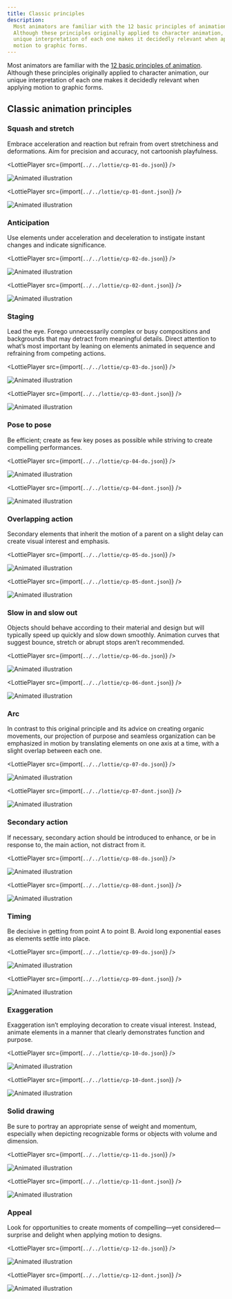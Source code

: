 ```yaml
---
title: Classic principles
description:
  Most animators are familiar with the 12 basic principles of animation.
  Although these principles originally applied to character animation, our
  unique interpretation of each one makes it decidedly relevant when applying
  motion to graphic forms.
---
```



<PageDescription>

Most animators are familiar with the
[12 basic principles of animation](https://en.wikipedia.org/wiki/Twelve_basic_principles_of_animation).
Although these principles originally applied to character animation, our unique
interpretation of each one makes it decidedly relevant when applying motion to
graphic forms.

</PageDescription>

## Classic animation principles

### Squash and stretch

Embrace acceleration and reaction but refrain from overt stretchiness and
deformations. Aim for precision and accuracy, not cartoonish playfulness.

<Row className="mock-gallery">
<Column colMd={4} colLg={4}>
<DoDontExample type="do">
<GifPlayer color="dark">

<LottiePlayer src={import(`../../lottie/cp-01-do.json`)} />

![Animated illustration](/images/animation/cp-01-do.png)

</GifPlayer>
</DoDontExample>
</Column>

<Column colMd={4} colLg={4}>
<DoDontExample type="dont">
<GifPlayer color="dark">

<LottiePlayer src={import(`../../lottie/cp-01-dont.json`)} />

![Animated illustration](/images/animation/cp-01-dont.png)

</GifPlayer >
</DoDontExample>
</Column>
</Row>

### Anticipation

Use elements under acceleration and deceleration to instigate instant changes
and indicate significance.

<Row className="mock-gallery">
<Column colMd={4} colLg={4}>
<DoDontExample type="do">
<GifPlayer color="dark">

<LottiePlayer src={import(`../../lottie/cp-02-do.json`)} />

![Animated illustration](/images/animation/cp-02-do.png)

</GifPlayer>
</DoDontExample>
</Column>

<Column colMd={4} colLg={4}>
<DoDontExample type="dont">
<GifPlayer color="dark">

<LottiePlayer src={import(`../../lottie/cp-02-dont.json`)} />

![Animated illustration](/images/animation/cp-02-dont.png)

</GifPlayer >
</DoDontExample>
</Column>
</Row>

### Staging

Lead the eye. Forego unnecessarily complex or busy compositions and backgrounds
that may detract from meaningful details. Direct attention to what’s most
important by leaning on elements animated in sequence and refraining from
competing actions.

<Row className="mock-gallery">
<Column colMd={4} colLg={4}>
<DoDontExample type="do">
<GifPlayer color="dark">

<LottiePlayer src={import(`../../lottie/cp-03-do.json`)} />

![Animated illustration](/images/animation/cp-03-do.png)

</GifPlayer>
</DoDontExample>
</Column>

<Column colMd={4} colLg={4}>
<DoDontExample type="dont">
<GifPlayer color="dark">

<LottiePlayer src={import(`../../lottie/cp-03-dont.json`)} />

![Animated illustration](/images/animation/cp-03-dont.png)

</GifPlayer >
</DoDontExample>
</Column>
</Row>

### Pose to pose

Be efficient; create as few key poses as possible while striving to create
compelling performances.

<Row className="mock-gallery">
<Column colMd={4} colLg={4}>
<DoDontExample type="do">
<GifPlayer color="dark">

<LottiePlayer src={import(`../../lottie/cp-04-do.json`)} />

![Animated illustration](/images/animation/cp-04-do.png)

</GifPlayer>
</DoDontExample>
</Column>

<Column colMd={4} colLg={4}>
<DoDontExample type="dont">
<GifPlayer color="dark">

<LottiePlayer src={import(`../../lottie/cp-04-dont.json`)} />

![Animated illustration](/images/animation/cp-04-dont.png)

</GifPlayer >
</DoDontExample>
</Column>
</Row>

### Overlapping action

Secondary elements that inherit the motion of a parent on a slight delay can
create visual interest and emphasis.

<Row className="mock-gallery">
<Column colMd={4} colLg={4}>
<DoDontExample type="do">
<GifPlayer color="dark">

<LottiePlayer src={import(`../../lottie/cp-05-do.json`)} />

![Animated illustration](/images/animation/cp-05-do.png)

</GifPlayer>
</DoDontExample>
</Column>

<Column colMd={4} colLg={4}>
<DoDontExample type="dont">
<GifPlayer color="dark">

<LottiePlayer src={import(`../../lottie/cp-05-dont.json`)} />

![Animated illustration](/images/animation/cp-05-dont.png)

</GifPlayer >
</DoDontExample>
</Column>
</Row>

### Slow in and slow out

Objects should behave according to their material and design but will typically
speed up quickly and slow down smoothly. Animation curves that suggest bounce,
stretch or abrupt stops aren’t recommended.

<Row className="mock-gallery">
<Column colMd={4} colLg={4}>
<DoDontExample type="do">
<GifPlayer color="dark">

<LottiePlayer src={import(`../../lottie/cp-06-do.json`)} />

![Animated illustration](/images/animation/cp-06-do.png)

</GifPlayer>
</DoDontExample>
</Column>

<Column colMd={4} colLg={4}>
<DoDontExample type="dont">
<GifPlayer color="dark">

<LottiePlayer src={import(`../../lottie/cp-06-dont.json`)} />

![Animated illustration](/images/animation/cp-06-dont.png)

</GifPlayer >
</DoDontExample>
</Column>
</Row>

### Arc

In contrast to this original principle and its advice on creating organic
movements, our projection of purpose and seamless organization can be emphasized
in motion by translating elements on one axis at a time, with a slight overlap
between each one.

<Row className="mock-gallery">
<Column colMd={4} colLg={4}>
<DoDontExample type="do">
<GifPlayer color="dark">

<LottiePlayer src={import(`../../lottie/cp-07-do.json`)} />

![Animated illustration](/images/animation/cp-07-do.png)

</GifPlayer>
</DoDontExample>
</Column>

<Column colMd={4} colLg={4}>
<DoDontExample type="dont">
<GifPlayer color="dark">

<LottiePlayer src={import(`../../lottie/cp-07-dont.json`)} />

![Animated illustration](/images/animation/cp-07-dont.png)

</GifPlayer >
</DoDontExample>
</Column>
</Row>

### Secondary action

If necessary, secondary action should be introduced to enhance, or be in
response to, the main action, not distract from it.

<Row className="mock-gallery">
<Column colMd={4} colLg={4}>
<DoDontExample type="do">
<GifPlayer color="dark">

<LottiePlayer src={import(`../../lottie/cp-08-do.json`)} />

![Animated illustration](/images/animation/cp-08-do.png)

</GifPlayer>
</DoDontExample>
</Column>

<Column colMd={4} colLg={4}>
<DoDontExample type="dont">
<GifPlayer color="dark">

<LottiePlayer src={import(`../../lottie/cp-08-dont.json`)} />

![Animated illustration](/images/animation/cp-08-dont.png)

</GifPlayer >
</DoDontExample>
</Column>
</Row>

### Timing

Be decisive in getting from point A to point B. Avoid long exponential eases as
elements settle into place.

<Row className="mock-gallery">
<Column colMd={4} colLg={4}>
<DoDontExample type="do">
<GifPlayer color="dark">

<LottiePlayer src={import(`../../lottie/cp-09-do.json`)} />

![Animated illustration](/images/animation/cp-09-do.png)

</GifPlayer>
</DoDontExample>
</Column>

<Column colMd={4} colLg={4}>
<DoDontExample type="dont">
<GifPlayer color="dark">

<LottiePlayer src={import(`../../lottie/cp-09-dont.json`)} />

![Animated illustration](/images/animation/cp-09-dont.png)

</GifPlayer >
</DoDontExample>
</Column>
</Row>

### Exaggeration

Exaggeration isn’t employing decoration to create visual interest. Instead,
animate elements in a manner that clearly demonstrates function and purpose.

<Row className="mock-gallery">
<Column colMd={4} colLg={4}>
<DoDontExample type="do">
<GifPlayer color="dark">

<LottiePlayer src={import(`../../lottie/cp-10-do.json`)} />

![Animated illustration](/images/animation/cp-10-do.png)

</GifPlayer>
</DoDontExample>
</Column>

<Column colMd={4} colLg={4}>
<DoDontExample type="dont">
<GifPlayer color="dark">

<LottiePlayer src={import(`../../lottie/cp-10-dont.json`)} />

![Animated illustration](/images/animation/cp-10-dont.png)

</GifPlayer >
</DoDontExample>
</Column>
</Row>

### Solid drawing

Be sure to portray an appropriate sense of weight and momentum, especially when
depicting recognizable forms or objects with volume and dimension.

<Row className="mock-gallery">
<Column colMd={4} colLg={4}>
<DoDontExample type="do">
<GifPlayer color="dark">

<LottiePlayer src={import(`../../lottie/cp-11-do.json`)} />

![Animated illustration](/images/animation/cp-11-do.png)

</GifPlayer>
</DoDontExample>
</Column>

<Column colMd={4} colLg={4}>
<DoDontExample type="dont">
<GifPlayer color="dark">

<LottiePlayer src={import(`../../lottie/cp-11-dont.json`)} />

![Animated illustration](/images/animation/cp-11-dont.png)

</GifPlayer >
</DoDontExample>
</Column>
</Row>

### Appeal

Look for opportunities to create moments of compelling—yet considered—surprise
and delight when applying motion to designs.

<Row className="mock-gallery">
<Column colMd={4} colLg={4}>
<DoDontExample type="do">
<GifPlayer color="dark">

<LottiePlayer src={import(`../../lottie/cp-12-do.json`)} />

![Animated illustration](/images/animation/cp-12-do.png)

</GifPlayer>
</DoDontExample>
</Column>

<Column colMd={4} colLg={4}>
<DoDontExample type="dont">
<GifPlayer color="dark">

<LottiePlayer src={import(`../../lottie/cp-12-dont.json`)} />

![Animated illustration](/images/animation/cp-12-dont.png)

</GifPlayer >
</DoDontExample>
</Column>
</Row>
